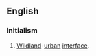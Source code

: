 ==English==

===Initialism===
{{rfc-header|Initialism}}
{{head|en|initialism}}

# [[wildland|Wildland]]-[[urban]] [[interface]].